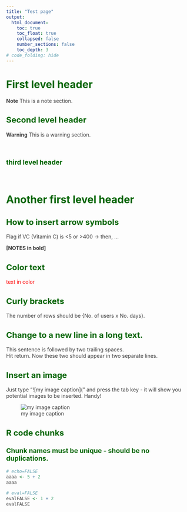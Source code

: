 ```yaml
---
title: "Test page"
output:
  html_document:
    toc: true
    toc_float: true
    collapsed: false
    number_sections: false
    toc_depth: 3
# code_folding: hide
---
```


<style type="text/css">

body{ /* Normal  */
     color: #3c3c3c;
  }
<!-- td {  /* Table  */ -->
<!--   font-size: 8px; -->
}
h1.title {
  font-size: 38px;
  font-family: "Tahoma", sans-serif;
  color: DarkSlateGray;
}
h1 { /* Header 1 */
  font-size: 28px;
  color: DarkGreen;
}
h2 { /* Header 2 */
    font-size: 22px;
  color: DarkGreen;
}
h3 { /* Header 3 */
  font-size: 18px;
  color: DarkGreen;
}
<!-- code.r{ /* Code block */ -->
<!--     font-size: 12px; -->
<!-- } -->
<!-- pre { /* Code block - determines code spacing between lines */ -->
<!--     font-size: 14px; -->
<!-- } -->
</style>

# First level header

**Note**
This is a note section. 

## Second level header

**Warning**
This is a warning section.  

<br>


### third level header

<br>

# Another first level header
## How to insert arrow symbols
Flag if VC (Vitamin C) is <5 or >400 &rarr; then, ...
<br>

**[NOTES in bold]**
<br>

## Color text
<span style="color: red;">text in color</span>
<br>

## Curly brackets
The number of rows should be {No. of users x No. days}. 

## Change to a new line in a long text.
This sentence is followed by two trailing spaces.  
Hit return. Now these two should appear in two separate lines.
<br>

## Insert an image

Just type "![my image caption](" and press the tab key - it will show you potential images to be inserted. Handy!

![my image caption](Screenshots_for_Tutorial/ASA24 Ordination/4Lv WEIGHTED ord.png)


## R code chunks
### Chunk names must be unique - should be no duplications.
```r
# echo=FALSE
aaaa <- 5 + 2
aaaa
```

```r
# eval=FALSE
evalFALSE <- 1 + 2
evalFALSE
```